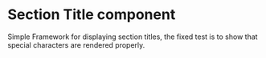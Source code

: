 
<Meta title="Newskit/Section Header" component={SectionHeader} />

# Section Title component
Simple Framework for displaying section titles, the fixed test is to show that special characters are rendered properly.

<Canvas>
  <Story name="Section Header">
    <ThemeProvider theme={TimesWebLightTheme}>
      <SectionHeader title={text('Title', 'News')} />
    </ThemeProvider>
  </Story>
</Canvas>

<Canvas>
  <Story name="Fixed Section Header">
    <ThemeProvider theme={TimesWebLightTheme}>
      <SectionHeader title={'Bricks & Mortar'} />
    </ThemeProvider>
  </Story>
</Canvas>
